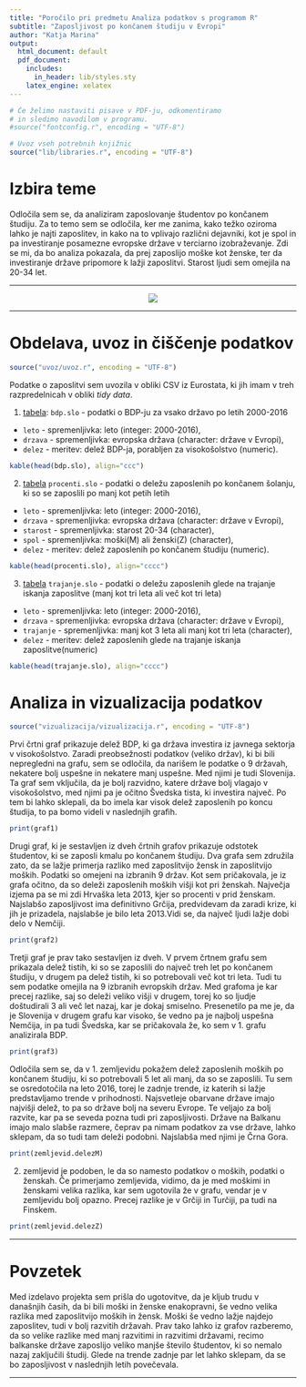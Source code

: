 ```yaml
---
title: "Poročilo pri predmetu Analiza podatkov s programom R"
subtitle: "Zaposljivost po končanem študiju v Evropi"
author: "Katja Marina"
output:
  html_document: default
  pdf_document:
    includes:
      in_header: lib/styles.sty
    latex_engine: xelatex
---
```


```r
# Če želimo nastaviti pisave v PDF-ju, odkomentiramo
# in sledimo navodilom v programu.
#source("fontconfig.r", encoding = "UTF-8")

# Uvoz vseh potrebnih knjižnic
source("lib/libraries.r", encoding = "UTF-8")
```

# Izbira teme

Odločila sem se, da analiziram zaposlovanje študentov po končanem študiju. Za to temo sem se odločila, ker me zanima, kako težko oziroma lahko je najti zaposlitev, in kako na to vplivajo različni dejavniki, kot je spol in pa investiranje posamezne evropske države v terciarno izobraževanje. Zdi se mi, da bo analiza pokazala, da prej zaposlijo moške kot ženske, ter da investiranje države pripomore k lažji zaposlitvi. Starost ljudi sem omejila na 20-34 let.

***
<center>

![](slike/zap.jpg)

</center>

***

# Obdelava, uvoz in čiščenje podatkov

```r
source("uvoz/uvoz.r", encoding = "UTF-8")
```

Podatke o zaposlitvi sem uvozila v obliki CSV iz Eurostata, ki jih imam v treh razpredelnicah v obliki *tidy data*. 

1. [tabela](http://appsso.eurostat.ec.europa.eu/nui/show.do?query=BOOKMARK_DS-471197_QID_5A0B07B7_UID_-3F171EB0&layout=TIME,C,X,0;GEO,L,Y,0;UNIT,L,Z,0;SECTOR,L,Z,1;COFOG99,L,Z,2;NA_ITEM,L,Z,3;INDICATORS,C,Z,4;&zSelection=DS-471197UNIT,MIO_EUR;DS-471197COFOG99,TOTAL;DS-471197SECTOR,S13;DS-471197INDICATORS,OBS_FLAG;DS-471197NA_ITEM,TE;&rankName1=UNIT_1_2_-1_2&rankName2=SECTOR_1_2_-1_2&rankName3=INDICATORS_1_2_-1_2&rankName4=NA-ITEM_1_2_-1_2&rankName5=COFOG99_1_2_-1_2&rankName6=TIME_1_0_0_0&rankName7=GEO_1_2_0_1&sortC=ASC_-1_FIRST&rStp=&cStp=&rDCh=&cDCh=&rDM=true&cDM=true&footnes=false&empty=false&wai=false&time_mode=FIXED&time_most_recent=false&lang=EN&cfo=%23%23%23%2C%23%23%23.%23%23%23&lang=en): 
  `bdp.slo` - podatki o BDP-ju za vsako državo po letih 2000-2016
  - `leto` - spremenljivka: leto (integer: 2000-2016),
  - `drzava` - spremenljivka: evropska država (character: države v Evropi),
  - `delez` - meritev: delež BDP-ja, porabljen za visokošolstvo (numeric).
  
```r
kable(head(bdp.slo), align="ccc")
```

2. [tabela](http://appsso.eurostat.ec.europa.eu/nui/show.do?dataset=edat_lfse_24&lang=en)
  `procenti.slo` - podatki o deležu zaposlenih po končanem šolanju, ki so se zaposlili po manj kot petih letih
  - `leto` - spremenljivka: leto (integer: 2000-2016),
  - `drzava` - spremenljivka: evropska država (character: države v Evropi),
  - `starost` - spremenljivka: starost 20-34 (character),
  - `spol` - spremenljivka: moški(M) ali ženski(Z) (character),
  - `delez` - meritev: delež zaposlenih po končanem študiju (numeric).

```r
kable(head(procenti.slo), align="cccc")
```

3. [tabela](http://ec.europa.eu/eurostat/tgm/table.do?tab=table&init=1&language=en&pcode=tps00053&plugin=1)
  `trajanje.slo` - podatki o deležu zaposlenih glede na trajanje iskanja zaposlitve (manj kot tri leta ali več kot tri leta)
  - `leto` - spremenljivka: leto (integer: 2000-2016),
  - `drzava` - spremenljivka: evropska država (character: države v Evropi),
  - `trajanje` - spremenljivka: manj kot 3 leta ali manj kot tri leta (character),
  - `delez` - meritev: delež zaposlenih glede na trajanje iskanja zaposlitve(numeric)

```r
kable(head(trajanje.slo), align="cccc")
```


# Analiza in vizualizacija podatkov

```r
source("vizualizacija/vizualizacija.r", encoding = "UTF-8")
```
Prvi črtni graf prikazuje delež BDP, ki ga država investira iz javnega sektorja v visokošolstvo. Zaradi preobsežnosti podatkov (veliko držav), ki bi bili nepregledni na grafu, sem se odločila, da narišem le podatke o 9 državah, nekatere bolj uspešne in nekatere manj uspešne. Med njimi je tudi Slovenija. Ta graf sem vključila, da je bolj razvidno, katere države bolj vlagajo v visokošolstvo, med njimi pa je očitno Švedska tista, ki investira največ. Po tem bi lahko sklepali, da bo imela kar visok delež zaposlenih po koncu študija, to pa bomo videli v naslednjih grafih.

```r
print(graf1)
```

Drugi graf, ki je sestavljen iz dveh črtnih grafov prikazuje odstotek študentov, ki se zaposli kmalu po končanem študiju. Dva grafa sem združila zato, da se lažje primerja razliko med zaposlitvijo žensk in zaposlitvijo moških. Podatki so omejeni na izbranih 9 držav. Kot sem pričakovala, je iz grafa očitno, da so deleži zaposlenih moških višji kot pri ženskah. Največja izjema pa se mi zdi Hrvaška leta 2013, kjer so procenti v prid ženskam. Najslabšo zaposljivost ima definitivno Grčija, predvidevam da zaradi krize, ki jih je prizadela, najslabše je bilo leta 2013.Vidi se, da največ ljudi lažje dobi delo v Nemčiji.

```r
print(graf2)
```
Tretji graf je prav tako sestavljen iz dveh. V prvem črtnem grafu sem prikazala delež tistih, ki so se zaposlili do največ treh let po končanem študiju, v drugem pa delež tistih, ki so potrebovali več kot tri leta. Tudi tu sem podatke omejila na 9 izbranih evropskih držav. Med grafoma je kar precej razlike, saj so deleži veliko višji v drugem, torej ko so ljudje doštudirali 3 ali več let nazaj, kar je dokaj smiselno. Presenetilo pa me je, da je Slovenija v drugem grafu kar visoko, še vedno pa je najbolj uspešna Nemčija, in pa tudi Švedska, kar se pričakovala že, ko sem v 1. grafu analizirala BDP.

```r
print(graf3)
``` 


Odločila sem se, da v 1. zemljevidu pokažem delež zaposlenih moških po končanem študiju, ki so potrebovali 5 let ali manj, da so se zaposlili. Tu sem se osredotočila na leto 2016, torej le zadnje trende, iz katerih si lažje predstavljamo trende v prihodnosti. Najsvetleje obarvane države imajo najvišji delež, to pa so države bolj na severu Evrope. Te veljajo za bolj razvite, kar pa se seveda pozna tudi pri zaposljivosti. Države na Balkanu imajo malo slabše razmere, čeprav pa nimam podatkov za vse države, lahko sklepam, da so tudi tam deleži podobni. Najslabša med njimi je Črna Gora.

```r
print(zemljevid.delezM)
```

2. zemljevid je podoben, le da so namesto podatkov o moških, podatki o ženskah. Če primerjamo zemljevida, vidimo, da je med moškimi in ženskami velika razlika, kar sem ugotovila že v grafu, vendar je v zemljevidu bolj opazno. Precej razlike je v Grčiji in Turčiji, pa tudi na Finskem.

```r
print(zemljevid.delezZ)
```

***

# Povzetek

Med izdelavo projekta sem prišla do ugotovitve, da je kljub trudu v današnjih časih, da bi bili moški in ženske enakopravni, še vedno velika razlika med zaposlitvijo moških in žensk. Moški še vedno lažje najdejo zaposlitev, tudi v bolj razvitih državah. Prav tako lahko iz grafov razberemo, da so velike razlike med manj razvitimi in razvitimi državami, recimo balkanske države zaposlijo veliko manjše število študentov, ki so nemalo nazaj zaključili študij. Glede na trende zadnje par let lahko sklepam, da se bo zaposljivost v naslednjih letih povečevala.

***
